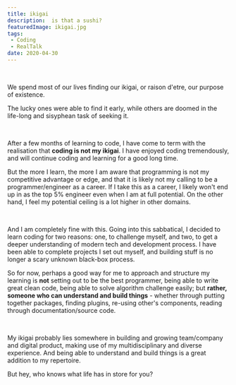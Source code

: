 ```yaml
---
title: ikigai
description:  is that a sushi?
featuredImage: ikigai.jpg
tags:
 - Coding
 - RealTalk
date: 2020-04-30
---
```

<br />

We spend most of our lives finding our ikigai, or raison d'etre, our purpose of existence.

The lucky ones were able to find it early, while others are doomed in the life-long and sisyphean task of seeking it.

<br />

After a few months of learning to code, I have come to term with the realisation that **coding is not my ikigai**. I have enjoyed coding tremendously, and will continue coding and learning for a good long time.

But the more I learn, the more I am aware that programming is not my competitive advantage or edge, and that it is likely not my calling to be a programmer/engineer as a career. If I take this as a career, I likely won't end up in as the top 5% engineer even when I am at full potential. On the other hand, I feel my potential ceiling is a lot higher in other domains.

<br />

And I am completely fine with this. Going into this sabbatical, I decided to learn coding for two reasons: one, to challenge myself, and two, to get a deeper understanding of modern tech and development process. I have been able to complete projects I set out myself, and building stuff is no longer a scary unknown black-box process.

So for now, perhaps a good way for me to approach and structure my learning is **not** setting out to be the best programmer, being able to write great clean code, being able to solve algorithm challenge easily; but **rather, someone who can understand and build things** - whether through putting together packages, finding plugins, re-using other's components, reading through documentation/source code.

<br />

My ikigai probably lies somewhere in building and growing team/company and digital product, making use of my multidisciplinary and diverse experience. And being able to understand and build things is a great addition to my repertoire.

But hey, who knows what life has in store for you?